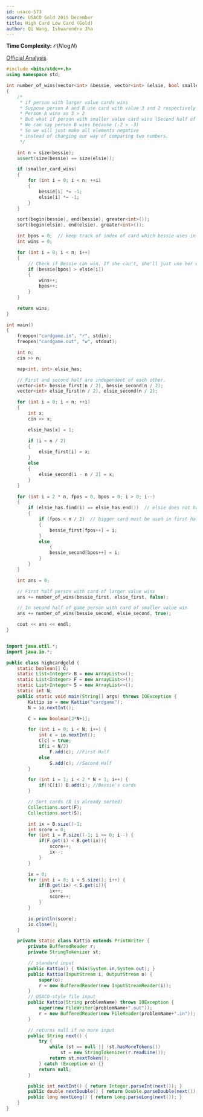 ```yaml
---
id: usaco-573
source: USACO Gold 2015 December
title: High Card Low Card (Gold)
author: Qi Wang, Ishwarendra Jha
---
```


**Time Complexity:** $\mathcal{O}(N\log{N})$

[Official Analysis](http://www.usaco.org/current/data/sol_cardgame_gold_dec15.html)

<LanguageSection>

<CPPSection>

```cpp
#include <bits/stdc++.h>
using namespace std;

int number_of_wins(vector<int> &bessie, vector<int> &elsie, bool smaller_card_wins)
{
	/*
	 * if person with larger value cards wins
	 * Suppose person A and B use card with value 3 and 2 respectively
	 * Person A wins as 3 > 2
	 * But what if person with smaller value card wins (Second half of game)
	 * We can say person B wins because (-2 > -3)
	 * So we will just make all elements negative
	 * instead of changing our way of comparing two numbers.
	 */

	int n = size(bessie);
	assert(size(bessie) == size(elsie));

	if (smaller_card_wins)
	{
		for (int i = 0; i < n; ++i)
		{
			bessie[i] *= -1;
			elsie[i] *= -1;
		}
	}

	sort(begin(bessie), end(bessie), greater<int>());
	sort(begin(elsie), end(elsie), greater<int>());

	int bpos = 0;  // keep track of index of card which bessie uses in current move
	int wins = 0;

	for (int i = 0; i < n; i++)
	{
		// Check if Bessie can win. If she can't, she'll just use her worst card.
		if (bessie[bpos] > elsie[i])
		{
			wins++;
			bpos++;
		}
	}

	return wins;
}

int main()
{
	freopen("cardgame.in", "r", stdin);
	freopen("cardgame.out", "w", stdout);

	int n;
	cin >> n;

	map<int, int> elsie_has;

	// First and second half are independent of each other. 
	vector<int> bessie_first(n / 2), bessie_second(n / 2);
	vector<int> elsie_first(n / 2), elsie_second(n / 2);

	for (int i = 0; i < n; ++i)
	{
		int x;
		cin >> x;

		elsie_has[x] = 1;

		if (i < n / 2) 
		{
			elsie_first[i] = x;
		}
		else
		{
			elsie_second[i - n / 2] = x;
		}
	}

	for (int i = 2 * n, fpos = 0, bpos = 0; i > 0; i--)
	{
		if (elsie_has.find(i) == elsie_has.end())  // elsie does not have this card
		{
			if (fpos < n / 2)  // bigger card must be used in first half
			{
				bessie_first[fpos++] = i;
			}
			else
		        {
				bessie_second[bpos++] = i;
			}
		}
	}

	int ans = 0;

	// First half person with card of larger value wins
	ans += number_of_wins(bessie_first, elsie_first, false);

	// In second half of game person with card of smaller value win
	ans += number_of_wins(bessie_second, elsie_second, true);

	cout << ans << endl; 
}
```

</CPPSection>

<JavaSection>

```java

import java.util.*;
import java.io.*;

public class highcardgold {
	static boolean[] C;
	static List<Integer> B = new ArrayList<>();
	static List<Integer> F = new ArrayList<>();
	static List<Integer> S = new ArrayList<>();
	static int N;
	public static void main(String[] args) throws IOException {
		Kattio io = new Kattio("cardgame");
		N = io.nextInt();

		C = new boolean[2*N+1];

		for (int i = 0; i < N; i++) {
			int c = io.nextInt();
			C[c] = true;
			if(i < N/2)
				F.add(c); //First Half
			else
				S.add(c); //Second Half
		}

		for (int i = 1; i < 2 * N + 1; i++) {
			if(!C[i]) B.add(i); //Bessie's cards
		}

		// Sort cards (B is already sorted)
		Collections.sort(F);
		Collections.sort(S);

		int ix = B.size()-1;
		int score = 0;
		for (int i = F.size()-1; i >= 0; i--) {
			if(F.get(i) < B.get(ix)){
				score++;
				ix--;
			}
		}

		ix = 0;
		for (int i = 0; i < S.size(); i++) {
			if(B.get(ix) < S.get(i)){
				ix++;
				score++;
			}
		}

		io.println(score);
		io.close();
	}

	private static class Kattio extends PrintWriter {
		private BufferedReader r;
		private StringTokenizer st;

		// standard input
		public Kattio() { this(System.in,System.out); }
		public Kattio(InputStream i, OutputStream o) {
			super(o);
			r = new BufferedReader(new InputStreamReader(i));
		}
		// USACO-style file input
		public Kattio(String problemName) throws IOException {
			super(new FileWriter(problemName+".out"));
			r = new BufferedReader(new FileReader(problemName+".in"));
		}

		// returns null if no more input
		public String next() {
			try {
				while (st == null || !st.hasMoreTokens())
					st = new StringTokenizer(r.readLine());
				return st.nextToken();
			} catch (Exception e) {}
			return null;
		}

		public int nextInt() { return Integer.parseInt(next()); }
		public double nextDouble() { return Double.parseDouble(next()); }
		public long nextLong() { return Long.parseLong(next()); }
	}
}

```

</JavaSection>

</LanguageSection>
